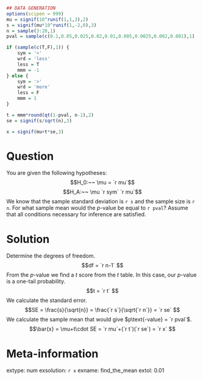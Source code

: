 ```r
## DATA GENERATION
options(scipen = 999)
mu = signif(10^runif(1,1,3),2)
s = signif(mu*10^runif(1,-2,0),3)
n = sample(3:20,1)
pval = sample(c(0.1,0.05,0.025,0.02,0.01,0.005,0.0025,0.002,0.001),1)

if (sample(c(T,F),1)) {
    sym = '<'
    wrd = 'less'
    less = T
    mmm = -1
} else {
    sym = '>'
    wrd = 'more'
    less = F
    mmm = 1
}

t = mmm*round(qt(1-pval, n-1),2)
se = signif(s/sqrt(n),3)

x = signif(mu+t*se,3)
```

Question
========

You are given the following hypotheses:
$$H_0:~~ \mu = `r mu`$$
$$H_A:~~ \mu `r sym` `r mu`$$
We know that the sample standard deviation is `r s` and the sample size is `r n`. For what sample mean would the $p$-value be equal to `r pval`? Assume that all conditions necessary for inference are satisfied.


Solution
========

Determine the degrees of freedom.
$$df = `r n-1` $$
From the $p$-value we find a $t$ score from the $t$ table. In this case, our $p$-value is a one-tail probability.
$$t = `r t` $$
We calculate the standard error.
$$SE = \frac{s}{\sqrt{n}} = \frac{`r s`}{\sqrt{`r n`}} = `r se` $$
We calculate the sample mean that would give $p\text{-value} = `r pval`$.
$$\bar{x} = \mu+t\cdot SE = `r mu`+(`r t`)(`r se`) = `r x` $$


Meta-information
============
extype: num
exsolution: `r x`
exname: find_the_mean
extol: 0.01
